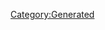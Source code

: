 {{Database/Music/MusicInfo
 |ID=69
 |Cov=67
 |Cd=6
 |Nam=67
 |Div=67
 |Ma=2
 |SerieId=2
 |SerieLogoId=2
 |WavId=67
 |VariationId=0
 |Dsc=67
 |Strt=10
 |ValkyrieBattle=1
 |ValkyrieIntro=1
 |ValkyrieIntroSky=1
 |DivaSolo=1
 |DivaMulti=1
 |Exp=2
}}
[[Category:Generated]]
